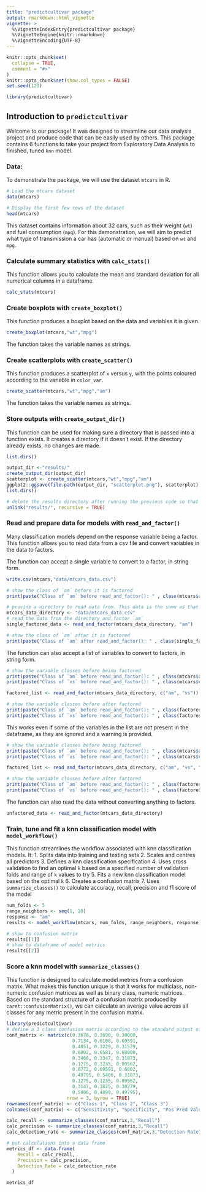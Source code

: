 ```yaml
---
title: "predictcultivar package"
output: rmarkdown::html_vignette
vignette: >
  %\VignetteIndexEntry{predictcultivar package}
  %\VignetteEngine{knitr::rmarkdown}
  %\VignetteEncoding{UTF-8}
---
```


```r
knitr::opts_chunk$set(
  collapse = TRUE,
  comment = "#>"
)
knitr::opts_chunk$set(show.col_types = FALSE)
set.seed(123)
```

```r
library(predictcultivar)
```
## Introduction to  `predictcultivar`
Welcome to our package! It was designed to streamline our data analysis project and produce code that can be easily used by others. This package contains 6 functions to take your project from Exploratory Data Analysis to finished, tuned `knn` model.

### Data: 
To demonstrate the package, we will use the dataset `mtcars` in R. 

```r
# Load the mtcars dataset
data(mtcars)

# Display the first few rows of the dataset
head(mtcars)
```

This dataset contains information about 32 cars, such as their weight (`wt`) and fuel consumption (`mpg`). For this demonstration, we will aim to predict what type of transmission a car has (automatic or manual) based on `wt` and `mpg`. 

### Calculate summary statistics with `calc_stats()`
This function allows you to calculate the mean and standard deviation for all numerical columns in a dataframe.

```r
calc_stats(mtcars)
```

### Create boxplots with `create_boxplot()`
This function produces a boxplot based on the data and variables it is given.

```r
create_boxplot(mtcars,"wt","mpg")
```

The function takes the variable names as strings.


### Create scatterplots with `create_scatter()`
This function produces a scatterplot of `x` versus `y`, with the points coloured according to the variable in `color_var`.

```r
create_scatter(mtcars,"wt","mpg","am")
```

The function takes the variable names as strings.


### Store outputs with `create_output_dir()`
This function can be used for making sure a directory that is passed into a function exists. It creates a directory if it doesn't exist. If the directory already exists, no changes are made.  

```r
list.dirs()
```

```r
output_dir <-"results/"
create_output_dir(output_dir)
scatterplot <- create_scatter(mtcars,"wt","mpg","am")
ggplot2::ggsave(file.path(output_dir, "scatterplot.png"), scatterplot)
list.dirs()
```

```r
# delete the results directory after running the previous code so that it runs correctly the next time
unlink("results/", recursive = TRUE)
```

### Read and prepare data for models with `read_and_factor()`
Many classification models depend on the response variable being a factor. This function allows you to read data from a csv file and convert variables in the data to factors. 

The function can accept a single variable to convert to a factor, in string form.
```r
write.csv(mtcars,"data/mtcars_data.csv")
```

```r
# show the class of `am` before it is factored
print(paste("Class of `am` before read_and_factor(): " , class(mtcars$am)))

# provide a directory to read data from. This data is the same as that in the mtcars dataset.
mtcars_data_directory <- "data/mtcars_data.csv"
# read the data from the directory and factor `am`
single_factored_data <- read_and_factor(mtcars_data_directory, "am")

# show the class of `am` after it is factored
print(paste("Class of `am` after read_and_factor(): " , class(single_factored_data$am)))
```

The function can also accept a list of variables to convert to factors, in string form. 
```r
# show the variable classes before being factored
print(paste("Class of `am` before read_and_factor(): " , class(mtcars$am)))
print(paste("Class of `vs` before read_and_factor(): " , class(mtcars$vs)))

factored_list <- read_and_factor(mtcars_data_directory, c("am", "vs"))

# show the variable classes before after factored
print(paste("Class of `am` before read_and_factor(): " , class(factored_list$am)))
print(paste("Class of `vs` before read_and_factor(): " , class(factored_list$vs)))

```

This works even if some of the variables in the list are not present in the dataframe, as they are ignored and a warning is provided.
```r
# show the variable classes before being factored
print(paste("Class of `am` before read_and_factor(): " , class(mtcars$am)))
print(paste("Class of `vs` before read_and_factor(): " , class(mtcars$vs)))

factored_list <- read_and_factor(mtcars_data_directory, c("am", "vs", "fake_var"))

# show the variable classes before after factored
print(paste("Class of `am` before read_and_factor(): " , class(factored_list$am)))
print(paste("Class of `vs` before read_and_factor(): " , class(factored_list$vs)))
```

The function can also read the data without converting anything to factors.
```r
unfactored_data <- read_and_factor(mtcars_data_directory)
```
  

### Train, tune and fit a knn classification model with `model_workflow()`
This function streamlines the workflow associated with knn classification models. It:
1. Splits data into training and testing sets
2. Scales and centres all predictors
3. Defines a knn classification specification
4. Uses cross validation to find an optimal `k` based on a specified number of validation folds and range of `k` values to try
5. Fits a new knn classification model based on the optimal `k`
6. Creates a confusion matrix
7. Uses `summarize_classes()` to calculate accuracy, recall, precision and f1 score of the model


```r
num_folds <- 5
range_neighbors <- seq(1, 20)
response <- "am"
results <- model_workflow(mtcars, num_folds, range_neighbors, response)

# show to confusion matrix
results[[1]]
# show to dataframe of model metrics
results[[2]]

```


### Score a knn model with `summarize_classes()`
This function is designed to calculate model metrics from a confusion matrix. What makes this function unique is that it works for multiclass, non-numeric confusion matrices as well as binary class, numeric matrices. Based on the standard structure of a confusion matrix produced by `caret::confusionMatrix()`, we can calculate an average value across all classes for any metric present in the confusion matrix.

```r
library(predictcultivar)
# define a 3 class confusion matrix according to the standard output of caret::confusionMatrix() 
conf_matrix <- matrix(c(0.3678, 0.3690, 0.30000,
                        0.7134, 0.6108, 0.69591,
                        0.4051, 0.3229, 0.31579,
                        0.6802, 0.6581, 0.68000,
                        0.3466, 0.3347, 0.31873,
                        0.1275, 0.1235, 0.09562,
                        0.6772, 0.69591, 0.6802,
                        0.49795, 0.5406, 0.31873,
                        0.1275, 0.1235, 0.09562,
                        0.3147, 0.3825, 0.30279,
                        0.5406, 0.4899, 0.49795),
                      nrow = 3, byrow = TRUE)
rownames(conf_matrix) <- c("Class 1", "Class 2", "Class 3")
colnames(conf_matrix) <- c("Sensitivity", "Specificity", "Pos Pred Value", "Neg Pred Value", "Precision", "Recall", "F1","Prevalence", "Detection Rate", "Detection Prevalence", "Balanced Accuracy")

calc_recall <- summarize_classes(conf_matrix,3,"Recall")
calc_precision <- summarize_classes(conf_matrix,3,"Recall")
calc_detection_rate <- summarize_classes(conf_matrix,3,"Detection Rate")

# put calculations into a data frame
metrics_df <- data.frame(
    Recall = calc_recall,
    Precision = calc_precision,
    Detection_Rate = calc_detection_rate
  )

metrics_df
```








